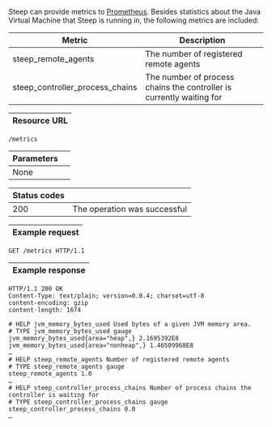 Steep can provide metrics to [Prometheus](https://prometheus.io/). Besides
statistics about the Java Virtual Machine that Steep is running in, the
following metrics are included:

| Metric                               | Description
| ------------------------------------ | -----------
| steep_remote_agents                  | The number of registered remote agents
| steep_controller_process_chains      | The number of process chains the controller is currently waiting for

| Resource URL |
| ------------ |

```http
/metrics
```

| Parameters              |                              |
| ----------------------- | ---------------------------- |
| None                    |                              |

| Status codes |                                                                |
| ------------ | -------------------------------------------------------------- |
| 200          | The operation was successful                                   |

| Example request |
| --------------- |

```http
GET /metrics HTTP/1.1
```

| Example response |
| ---------------- |

```http
HTTP/1.1 200 OK
Content-Type: text/plain; version=0.0.4; charset=utf-8
content-encoding: gzip
content-length: 1674

# HELP jvm_memory_bytes_used Used bytes of a given JVM memory area.
# TYPE jvm_memory_bytes_used gauge
jvm_memory_bytes_used{area="heap",} 2.1695392E8
jvm_memory_bytes_used{area="nonheap",} 1.46509968E8
…
# HELP steep_remote_agents Number of registered remote agents
# TYPE steep_remote_agents gauge
steep_remote_agents 1.0
…
# HELP steep_controller_process_chains Number of process chains the controller is waiting for
# TYPE steep_controller_process_chains gauge
steep_controller_process_chains 0.0
…
```
